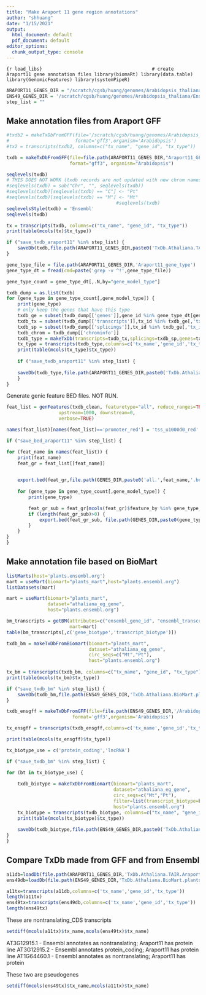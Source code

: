 ```yaml
---
title: "Make Araport 11 gene region annotations"
author: "shhuang"
date: "1/15/2021"
output:
  html_document: default
  pdf_document: default
editor_options: 
  chunk_output_type: console
---
```


```{r load_libs}                                        # create Araport11 gene annotation files
library(biomaRt)
library(data.table)
library(GenomicFeatures)
library(systemPipeR)
```

```r
ARAPORT11_GENES_DIR = "/scratch/cgsb/huang/genomes/Arabidopsis_thaliana/TAIR/Araport11/Annotation/Archives/archive-2016-06/Genes"
ENS49_GENES_DIR = '/scratch/cgsb/huang/genomes/Arabidopsis_thaliana/Ensembl/TAIR10/Annotation/Archives/archive-2020-09-06-11-02/Genes'
step_list = ""
```

## Make annotation files from Araport GFF
```r
#txdb2 = makeTxDbFromGFF(file='/scratch/cgsb/huang/genomes/Arabidopsis_thaliana/src/TAIR10_genome_release/TAIR10_GFF3_genes_transposons.gff',
#                        format='gff3',organism='Arabidopsis')
#tx2 = transcripts(txdb2, columns=c("tx_name", "gene_id", "tx_type"))

txdb = makeTxDbFromGFF(file=file.path(ARAPORT11_GENES_DIR,"Araport11_GFF3_genes_transposons.201606.gff"),
                       format="gff3", organism="Arabidopsis")

seqlevels(txdb)
# THIS DOES NOT WORK (txdb records are not updated with new chrom names)
#seqlevels(txdb) = sub("Chr", "", seqlevels(txdb))
#seqlevels(txdb)[seqlevels(txdb) == "C"] <- "Pt"
#seqlevels(txdb)[seqlevels(txdb) == "M"] <- "Mt"
                                        #seqlevels(txdb)
seqlevelsStyle(txdb) = 'Ensembl'
seqlevels(txdb)

tx = transcripts(txdb, columns=c("tx_name", "gene_id", "tx_type"))
print(table(mcols(tx)$tx_type))

if ("save_txdb_araport11" %in% step_list) {
    saveDb(txdb,file.path(ARAPORT11_GENES_DIR,paste0('TxDb.Athaliana.TAIR.Araport11')))
}

```

```r
gene_type_file = file.path(ARAPORT11_GENES_DIR,'Araport11_gene_type')
gene_type_dt = fread(cmd=paste('grep -v ^!',gene_type_file))

gene_type_count = gene_type_dt[,.N,by="gene_model_type"]

txdb_dump = as.list(txdb)
for (gene_type in gene_type_count[,gene_model_type]) {
    print(gene_type)
    # only keep the genes that have this type
    txdb_ge = subset(txdb_dump[['genes']],gene_id %in% gene_type_dt[gene_model_type==gene_type,name])
    txdb_tx = subset(txdb_dump[['transcripts']],tx_id %in% txdb_ge[,'tx_id'])
    txdb_sp = subset(txdb_dump[['splicings']],tx_id %in% txdb_ge[,'tx_id'])
    txdb_chrom = txdb_dump[['chrominfo']]
    txdb_type = makeTxDb(transcripts=txdb_tx,splicings=txdb_sp,genes=txdb_ge,chrominfo=txdb_chrom)
    tx_type = transcripts(txdb_type,columns=c('tx_name','gene_id','tx_type'))
    print(table(mcols(tx_type)$tx_type))
    
    if ("save_txdb_araport11" %in% step_list) {
    
    saveDb(txdb_type,file.path(ARAPORT11_GENES_DIR,paste0('TxDb.Athaliana.TAIR.Araport11_',gene_type)))
    }
}

```

Generate genic feature BED files. NOT RUN.
```r
feat_list = genFeatures(txdb_clean, featuretype="all", reduce_ranges=TRUE,
                   upstream=1000, downstream=0,
                   verbose=TRUE)

names(feat_list)[names(feat_list)=='promoter_red'] = 'tss_u1000d0_red'

if ("save_bed_araport11" %in% step_list) {

for (feat_name in names(feat_list)) {
    print(feat_name)
    feat_gr = feat_list[[feat_name]]
    

    export.bed(feat_gr,file.path(GENES_DIR,paste0('all.',feat_name,'.bed')))
    
    for (gene_type in gene_type_count[,gene_model_type]) {
        print(gene_type)

        feat_gr_sub = feat_gr[mcols(feat_gr)$feature_by %in% gene_type_dt[gene_model_type==gene_type,name]]
        if (length(feat_gr_sub)>0) {
            export.bed(feat_gr_sub, file.path(GENES_DIR,paste0(gene_type,'.',feat_name,'.bed')))
        }
    }
}
}
```

## Make annotation file based on BioMart

```r
listMarts(host='plants.ensembl.org')
mart = useMart(biomart="plants_mart",host="plants.ensembl.org")
listDatasets(mart)
```

```r
mart = useMart(biomart="plants_mart",
               dataset="athaliana_eg_gene",
               host="plants.ensembl.org")

bm_transcripts = getBM(attributes=c("ensembl_gene_id", "ensembl_transcript_id","gene_biotype","transcript_biotype"),
                       mart=mart)
table(bm_transcripts[,c('gene_biotype','transcript_biotype')])

txdb_bm = makeTxDbFromBiomart(biomart="plants_mart",
                              dataset="athaliana_eg_gene",
                              circ_seqs=c("Mt","Pt"),
                              host="plants.ensembl.org")
                              
tx_bm = transcripts(txdb_bm, columns=c("tx_name", "gene_id", "tx_type"))
print(table(mcols(tx_bm)$tx_type))

if ("save_txdb_bm" %in% step_list) {
    saveDb(txdb_bm,file.path(ENS49_GENES_DIR,'TxDb.Athaliana.BioMart.plantsmart49'))
}

txdb_ensgff = makeTxDbFromGFF(file=file.path(ENS49_GENES_DIR,'/Arabidopsis_thaliana.TAIR10.49.gff3'),
                        format='gff3',organism='Arabidopsis')

tx_ensgff = transcripts(txdb_ensgff,columns=c('tx_name','gene_id','tx_type'))

print(table(mcols(tx_ensgff)$tx_type))

tx_biotype_use = c('protein_coding','lncRNA')

if ("save_txdb_bm" %in% step_list) {

for (bt in tx_biotype_use) {
     
    txdb_biotype = makeTxDbFromBiomart(biomart="plants_mart",
                                       dataset="athaliana_eg_gene",
                                       circ_seqs=c("Mt","Pt"),
                                       filter=list(transcript_biotype=bt),
                                       host="plants.ensembl.org")
    tx_biotype = transcripts(txdb_biotype, columns=c("tx_name", "gene_id", "tx_type"))
    print(table(mcols(tx_biotype)$tx_type))
    
    saveDb(txdb_biotype,file.path(ENS49_GENES_DIR,paste0('TxDb.Athaliana.BioMart.plantsmart49_',bt)))
}
}
```

## Compare TxDb made from GFF and from Ensembl

```r
a11db=loadDb(file.path(ARAPORT11_GENES_DIR,'TxDb.Athaliana.TAIR.Araport11_protein_coding'))
ens49db=loadDb(file.path(ENS49_GENES_DIR,'TxDb.Athaliana.BioMart.plantsmart49_protein_coding'))

a11tx=transcripts(a11db,columns=c('tx_name','gene_id','tx_type'))
length(a11tx)
ens49tx=transcripts(ens49db,columns=c('tx_name','gene_id','tx_type'))
length(ens49tx)
```

These are nontranslating_CDS transcripts
```r
setdiff(mcols(a11tx)$tx_name,mcols(ens49tx)$tx_name)
```
AT3G12915.1 - Ensembl annotates as nontranslating; Araport11 has protein line
AT3G12915.2 - Ensembl annotates protein_coding; Araport11 has protein line
AT1G64460.1 - Ensembl annotates as nontranslating; Araport11 has protein

These two are pseudogenes
```r
setdiff(mcols(ens49tx)$tx_name,mcols(a11tx)$tx_name)
```

